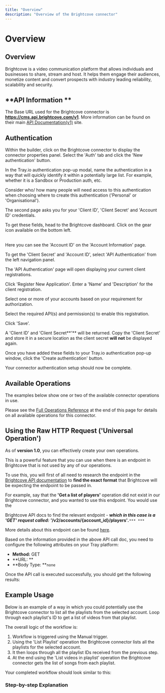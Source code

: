 ```yaml
---
title: "Overview"
description: "Overview of the Brightcove connector"
---
```


# Overview

## Overview

Brightcove is a video communication platform that allows individuals and businesses to share, stream and host. It helps them engage their audiences, monetize content and convert prospects with industry leading reliability, scalability and security.

## **API Information **

The Base URL used for the Brightcove connector is **https://cms.api.brightcove.com/v1**.  More information can be found on their main [API Documentation(v1)](https://apis.support.brightcove.com/cms/index.html) site.

## Authentication

Within the builder, click on the Brightcove connector to display the connector properties panel. Select the 'Auth' tab and click the 'New authentication' button.

In the Tray.io authentication pop-up modal, name the authentication in a way that will quickly identify it within a potentially large list. For example, whether it is a Sandbox or Production auth, etc.

Consider who/ how many people will need access to this authentication when choosing where to create this authentication ('Personal' or 'Organisational').

The second page asks you for your 'Client ID', 'Client Secret' and 'Account ID' credentials.

To get these fields, head to the Brightcove dashboard. Click on the gear icon available on the bottom left.

<br/>Here you can see the 'Account ID' on the 'Account Information' page.

To get the 'Client Secret' and 'Account ID', select 'API Authentication' from the left navigation panel. 

The 'API Authentication' page will open displaying your current client registrations.

Click  'Register New Application'.  Enter a 'Name' and 'Description' for the client registration.

Select one or more of your accounts based on your requirement for authorization.

Select the required API(s) and permission(s) to enable this registration.

Click 'Save'.

A 'Client ID' and 'Client Secret**'** will be returned. Copy the 'Client Secret' and store it in a secure location as the client secret **will not** be displayed again.

Once you have added these fields to your Tray.io authentication pop-up window, click the 'Create authentication' button. 

Your connector authentication setup should now be complete.

## Available Operations

The examples below show one or two of the available connector operations in use.

Please see the [Full Operations Reference](#operationsFull) at the end of this page for details on all available operations for this connector.

## Using the Raw HTTP Request ('Universal Operation')

As of **version 1.0**, you can effectively create your own operations.

This is a powerful feature that you can use when there is an endpoint in Brightcove that is not used by any of our operations.

To use this, you will first of all need to research the endpoint in the [Brightcove API documentation](https://apis.support.brightcove.com/player-management/references/index.html) to **find the exact format** that Brightcove will be expecting the endpoint to be passed in.

For example, say that the **'**Get a list of players**'** operation did not exist in our Brightcove connector, and you wanted to use this endpoint. You would use the

Brightcove API docs to find the relevant endpoint - ***which in this case is a 'GET' request called: '*****/v2/accounts/{account_id}/players'*****.***`*** ***`

More details about this endpoint can be found [here](https://apis.support.brightcove.com/player-management/references/reference.html#tag/Players/operation/GetPlayers).

Based on the information provided in the above API call doc, you need to configure the following attributes on your Tray platform:

- **Method:** GET
- **URL: **
- **Body Type: **`none`

Once the API call is executed successfully,  you should get the following results:

## Example Usage

Below is an example of a way in which you could potentially use the Brightcove connector to list all the playlists from the selected account.  Loop through each playlist's ID to get a list of videos from that playlist.

The overall logic of the workflow is:

1. Workflow is triggered using the Manual trigger.
2. Using the 'List Playlist' operation the Brightcove connector lists all the playlists for the selected account.
3. It then loops through all the playlist IDs received from the previous step.
4. At the end using the 'List videos in playlist' operation the Brightcove connector gets the list of songs from each playlist.

Your completed workflow should look similar to this:

### Step-by-step Explanation
